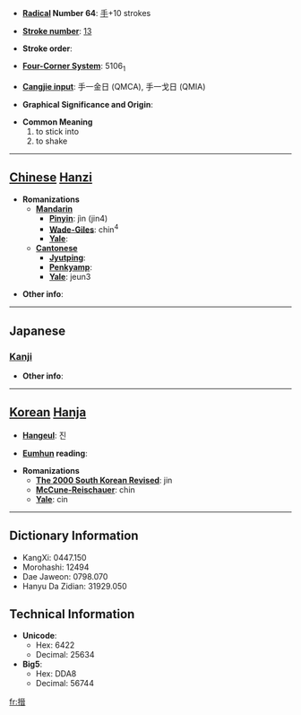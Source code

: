 * '''[[Wiktionary:Chinese radical index| Radical]] Number 64''': [[Wiktionary:Chinese radical index 手|手]]+10 strokes

* '''[[Wiktionary:Chinese total strokes index|Stroke number]]''': [[Wiktionary:Chinese total strokes index 13|13]]

* '''Stroke order''': 

* '''[[Wiktionary:Chinese four corner index|Four-Corner System]]''': 5106<sub>1</sub>

* '''[[Wiktionary:Chinese Cangjie index|Cangjie input]]''': 手一金日 (QMCA), 手一戈日 (QMIA)

* '''Graphical Significance and Origin''': 

* '''Common Meaning'''
*#to stick into
*# to shake


----

== [[Chinese]] [[Hanzi]] ==

* '''Romanizations'''
** '''[[Mandarin]]'''
*** '''[[Pinyin]]''': jìn (jin4)
*** '''[[Wade-Giles]]''': chin<sup>4</sup>
*** '''[[Yale]]''': 
** '''[[Cantonese]]'''
*** '''[[Jyutping]]''':
*** '''[[Penkyamp]]''': 
*** '''[[Yale]]''': jeun3

* '''Other info''': 

----

==Japanese==
===[[Kanji]]===
{{kanji|on readings=[[しん]] (shin), [[せん]] (sen), [[せい]] (sei), [[さい]] (sai)
|kun readings=[[はさむ]] (hasamu)
}}

* '''Other info''':  

----

== [[Korean]] [[Hanja]] ==

* '''[[Hangeul]]''': 진

* '''[[Eumhun]] reading''': 

* '''Romanizations'''
** '''[[The 2000 South Korean Revised Romanization|The 2000 South Korean Revised]]''': jin
** '''[[McCune-Reischauer]]''': chin
** '''[[Yale]]''': cin

----

== Dictionary Information ==

* KangXi: 0447.150
* Morohashi: 12494
* Dae Jaweon: 0798.070
* Hanyu Da Zidian: 31929.050

== Technical Information ==

* '''Unicode''':
** Hex: 6422
** Decimal: 25634
* '''Big5''':
** Hex: DDA8
** Decimal: 56744

[[fr:搢]]